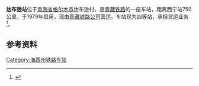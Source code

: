 {{Infobox China railway station 
|车站名称 = 达布逊站
|图片 = 
|图片介紹 = 
|车站名称拼音 = Dabuxun
|车站地址 = [[青海省|青海省]][[格尔木市|格尔木市]]达布逊村
|线路 = [[青藏铁路|青藏铁路]]
|车站等级 = [[四等站_(中铁)|四等站]]
}}
'''达布逊站'''位于[[青海省|青海省]][[格尔木市|格尔木市]]达布逊村，是[[青藏铁路|青藏铁路]]的一座车站，距离西宁站750公里，于1979年启用，现由[[青藏铁路公司|青藏铁路公司]]营运。车站现为四等站，承担货运业务<ref>{{cite book|title=中国铁路站名词典|author=孙本祥|publisher=中国铁道出版社|date=2003年4月}}</ref>。

== 参考资料 ==
{{reflist}}

{{青藏铁路}}

{{China-rail-stub}}

[[Category:海西州铁路车站|Category:海西州铁路车站]]